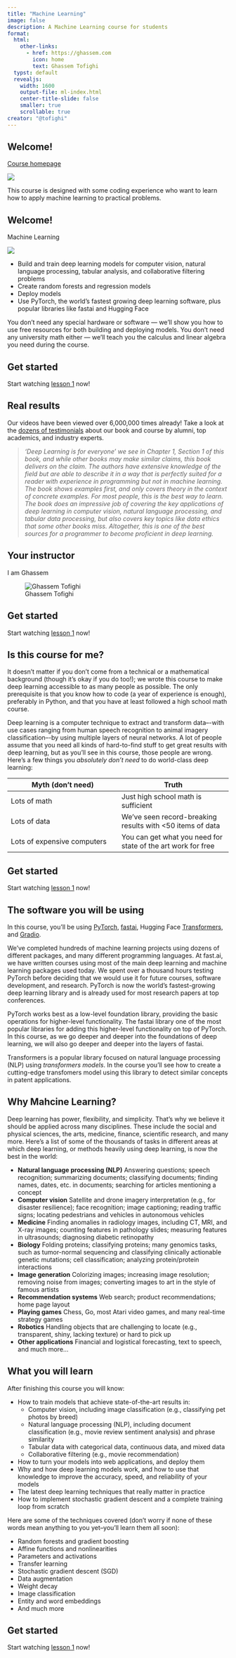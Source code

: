 ```yaml
---
title: "Machine Learning"
image: false
description: A Machine Learning course for students
format:
  html: 
    other-links:
      - href: https://ghassem.com
        icon: home
        text: Ghassem Tofighi
  typst: default
  revealjs:
    width: 1600
    output-file: ml-index.html
    center-title-slide: false
    smaller: true
    scrollable: true
creator: "@tofighi"
---
```


:::{.callout-tip}
## Welcome!

[Course homepage](courses.ghassem.com/course/machine-learning)
:::

::: {layout="[30,70]"}

![](images/pencil_sketch.png)

This  course is designed with some coding experience who want to learn how to apply  machine learning to practical problems.

:::

## Welcome!

Machine Learning 

::: {layout="[30,70]"}

![](images/imagine.png)

- Build and train deep learning models for computer vision, natural language processing, tabular analysis, and collaborative filtering problems
- Create random forests and regression models
- Deploy models
- Use PyTorch, the world’s fastest growing deep learning software, plus popular libraries like fastai and Hugging Face

:::


You don’t need any special hardware or software — we’ll show you how to use free resources for both building and deploying models. You don’t need any university math either — we’ll teach you the calculus and linear algebra you need during the course.

:::{.callout-tip}
## Get started

Start watching [lesson 1](lesson1.qmd) now!
:::

## Real results

Our videos have been viewed over 6,000,000 times already! Take a look at the [dozens of testimonials](Resources/testimonials.qmd) about our book and course by alumni, top academics, and industry experts.

::: {layout="[70,30]"}

> *'Deep Learning is for everyone' we see in Chapter 1, Section 1 of this book, and while other books may make similar claims, this book delivers on the claim. The authors have extensive knowledge of the field but are able to describe it in a way that is perfectly suited for a reader with experience in programming but not in machine learning. The book shows examples first, and only covers theory in the context of concrete examples. For most people, this is the best way to learn. The book does an impressive job of covering the key applications of deep learning in computer vision, natural language processing, and tabular data processing, but also covers key topics like data ethics that some other books miss. Altogether, this is one of the best sources for a programmer to become proficient in deep learning.*


:::



## Your instructor

::: {layout="[70,30]"}

I am Ghassem

![Ghassem Tofighi](images/GhassemTofighi.jpeg)

:::


:::{.callout-tip}
## Get started

Start watching [lesson 1](lesson1.qmd) now!
:::

## Is this course for me?

It doesn't matter if you don't come from a technical or a mathematical background (though it's okay if you do too!); we wrote this course to make deep learning accessible to as many people as possible. The only prerequisite is that you know how to code (a year of experience is enough), preferably in Python, and that you have at least followed a high school math course.

Deep learning is a computer technique to extract and transform data–-with use cases ranging from human speech recognition to animal imagery classification–-by using multiple layers of neural networks. A lot of people assume that you need all kinds of hard-to-find stuff to get great results with deep learning, but as you'll see in this course, those people are wrong. Here's a few things you *absolutely don't need* to do world-class deep learning:

| Myth (don't need) | Truth
|---|---|
| Lots of math | Just high school math is sufficient
| Lots of data | We've seen record-breaking results with <50 items of data
| Lots of expensive computers | You can get what you need for state of the art work for free

:::{.callout-tip}
## Get started

Start watching [lesson 1](lesson1.qmd) now!
:::

## The software you will be using

In this course, you'll be using [PyTorch](https://pytorch.org/), [fastai](https://docs.fast.ai), Hugging Face [Transformers](https://huggingface.co/docs/transformers/index), and [Gradio](https://gradio.app/).

We've completed hundreds of machine learning projects using dozens of different packages, and many different programming languages. At fast.ai, we have written courses using most of the main deep learning and machine learning packages used today. We spent over a thousand hours testing PyTorch before deciding that we would use it for future courses, software development, and research. PyTorch is now the world's fastest-growing deep learning library and is already used for most research papers at top conferences.

PyTorch works best as a low-level foundation library, providing the basic operations for higher-level functionality. The fastai library one of the most popular libraries for adding this higher-level functionality on top of PyTorch. In this course, as we go deeper and deeper into the foundations of deep learning, we will also go deeper and deeper into the layers of fastai.

Transformers is a popular library focused on natural language processing (NLP) using *transformers models*. In the course you'll see how to create a cutting-edge transfomers model using this library to detect similar concepts in patent applications.


## Why Mahcine Learning?

Deep learning has power, flexibility, and simplicity. That's why we believe it should be applied across many disciplines. These include the social and physical sciences, the arts, medicine, finance, scientific research, and many more. Here's a list of some of the thousands of tasks in different areas at which deep learning, or methods heavily using deep learning, is now the best in the world:

- **Natural language processing (NLP)** Answering questions; speech recognition; summarizing documents; classifying documents; finding names, dates, etc. in documents; searching for articles mentioning a concept
- **Computer vision** Satellite and drone imagery interpretation (e.g., for disaster resilience); face recognition; image captioning; reading traffic signs; locating pedestrians and vehicles in autonomous vehicles
- **Medicine** Finding anomalies in radiology images, including CT, MRI, and X-ray images; counting features in pathology slides; measuring features in ultrasounds; diagnosing diabetic retinopathy
- **Biology** Folding proteins; classifying proteins; many genomics tasks, such as tumor-normal sequencing and classifying clinically actionable genetic mutations; cell classification; analyzing protein/protein interactions
- **Image generation** Colorizing images; increasing image resolution; removing noise from images; converting images to art in the style of famous artists
- **Recommendation systems** Web search; product recommendations; home page layout
- **Playing games** Chess, Go, most Atari video games, and many real-time strategy games
- **Robotics** Handling objects that are challenging to locate (e.g., transparent, shiny, lacking texture) or hard to pick up
- **Other applications** Financial and logistical forecasting, text to speech, and much more...


## What you will learn

After finishing this course you will know:

- How to train models that achieve state-of-the-art results in:
  - Computer vision, including image classification (e.g., classifying pet photos by breed)
  - Natural language processing (NLP), including document classification (e.g., movie review sentiment analysis) and phrase similarity
  - Tabular data with categorical data, continuous data, and mixed data
  - Collaborative filtering (e.g., movie recommendation)
- How to turn your models into web applications, and deploy them
- Why and how deep learning models work, and how to use that knowledge to improve the accuracy, speed, and reliability of your models
- The latest deep learning techniques that really matter in practice
- How to implement stochastic gradient descent and a complete training loop from scratch

Here are some of the techniques covered (don't worry if none of these words mean anything to you yet--you'll learn them all soon): 

- Random forests and gradient boosting
- Affine functions and nonlinearities
- Parameters and activations
- Transfer learning
- Stochastic gradient descent (SGD)
- Data augmentation
- Weight decay
- Image classification
- Entity and word embeddings
- And much more



:::{.callout-tip}
## Get started

Start watching [lesson 1](lesson1.qmd) now!
:::

